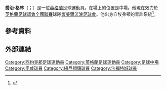 '''喬治·格林'''（{{lang-en|George Green}}；{{bd|1996年|1月2日}}）是一位[[英格蘭|英格蘭]]足球運動員。在場上的位置是中場。他現在效力於[[英格蘭足球議會全國聯賽|英格蘭足球議會全國聯賽]]球隊[[燦美爾流浪足球會|燦美爾流浪足球會]]。他出身自埃弗頓的青訓系統<ref>{{cite web|title=Everton sign Bradford's George Green, 15, in reported £2m deal|url=http://www.bbc.co.uk/sport/0/football/15160512|publisher=BBC|accessdate=28 March 2015|date=3 October 2011|archive-date=2015-07-09|archive-url=https://web.archive.org/web/20150709002841/http://www.bbc.co.uk/sport/0/football/15160512|dead-url=no}}</ref>。
==參考資料==
{{Reflist}}

==外部連結==
{{soccerbase|81892}}

{{DEFAULTSORT:Green, George}}
[[Category:西約克郡足球運動員|Category:西約克郡足球運動員]]
[[Category:英格蘭足球運動員|Category:英格蘭足球運動員]]
[[Category:足球中場|Category:足球中場]]
[[Category:奧咸球員|Category:奧咸球員]]
[[Category:紐尼頓鎮球員|Category:紐尼頓鎮球員]]
[[Category:沙福特城球員|Category:沙福特城球員]]